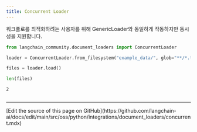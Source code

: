 ```yaml
---
title: Concurrent Loader
---
```


워크플로를 최적화하려는 사용자를 위해 GenericLoader와 동일하게 작동하지만 동시성을 지원합니다.

```python
from langchain_community.document_loaders import ConcurrentLoader
```

```python
loader = ConcurrentLoader.from_filesystem("example_data/", glob="**/*.txt")
```

```python
files = loader.load()
```

```python
len(files)
```

```output
2
```

```python

```

---

<Callout icon="pen-to-square" iconType="regular">
  [Edit the source of this page on GitHub](https://github.com/langchain-ai/docs/edit/main/src/oss/python/integrations/document_loaders/concurrent.mdx)
</Callout>
